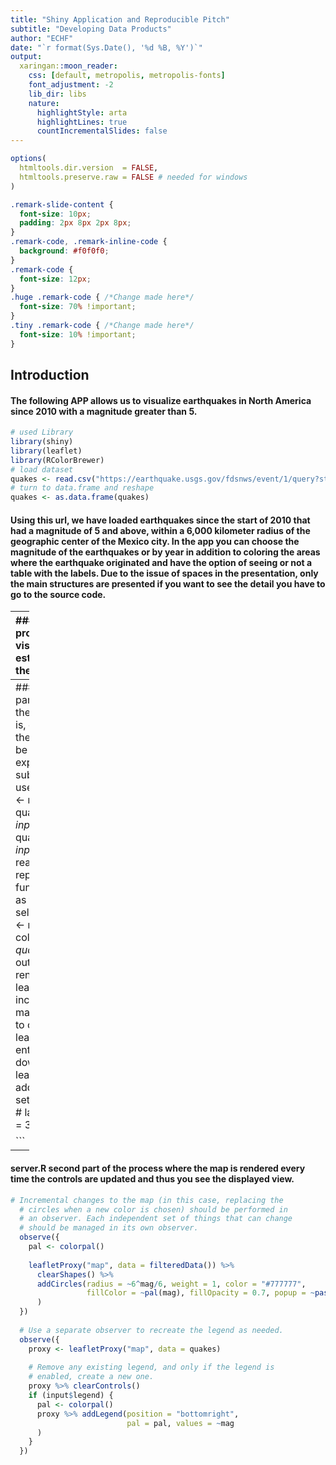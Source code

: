 ```yaml
---
title: "Shiny Application and Reproducible Pitch"
subtitle: "Developing Data Products"
author: "ECHF"
date: "`r format(Sys.Date(), '%d %B, %Y')`"
output:
  xaringan::moon_reader:
    css: [default, metropolis, metropolis-fonts]
    font_adjustment: -2
    lib_dir: libs
    nature:
      highlightStyle: arta
      highlightLines: true
      countIncrementalSlides: false
---
```


```r
options(
  htmltools.dir.version  = FALSE,
  htmltools.preserve.raw = FALSE # needed for windows
)

```
```css
.remark-slide-content {
  font-size: 10px;
  padding: 2px 8px 2px 8px;
}
.remark-code, .remark-inline-code {
  background: #f0f0f0;
}
.remark-code {
  font-size: 12px;
}
.huge .remark-code { /*Change made here*/
  font-size: 70% !important;
}
.tiny .remark-code { /*Change made here*/
  font-size: 10% !important;
}
```
## Introduction
#### The following APP allows us to visualize earthquakes in North America since 2010 with a magnitude greater than 5. 
```r
# used Library
library(shiny)
library(leaflet)
library(RColorBrewer)
# load dataset
quakes <- read.csv("https://earthquake.usgs.gov/fdsnws/event/1/query?starttime=2010-01-01T00:00:00&minmagnitude=5&format=csv&latitude=19.42847&longitude=-99.12766&maxradiuskm=6000&orderby=magnitude")
# turn to data.frame and reshape
quakes <- as.data.frame(quakes)
```
#### Using this url, we have loaded earthquakes since the start of 2010 that had a magnitude of 5 and above, within a 6,000 kilometer radius of the geographic center of the Mexico city. In the app you can choose the magnitude of the earthquakes or by year in addition to coloring the areas where the earthquake originated and have the option of seeing or not a table with the labels. Due to the issue of spaces in the presentation, only the main structures are presented if you want to see the detail you have to go to the source code. 


---
#### uI.R first part of the program where the visualization controls are established and where they are shown. 
.huge[
```r
ui <- bootstrapPage(
    tags$style(type = "text/css", "html, body {width:100%;height:100%}"),
    titlePanel("Earthquakes since the start of 2010 that had a magnitude of 5 and above"),
    leafletOutput("map", width = "100%", height = "100%"),
    absolutePanel(top = 100, right = 10,
                  sliderInput("range", "Magnitudes", min(quakes$mag), max(quakes$mag),
                              value = range(quakes$mag), step = 0.1
                  ),
                  selectInput("colors", "Color Scheme",
                              rownames(subset(brewer.pal.info, category %in% c("seq", "div")))
                  ),
                  checkboxInput("legend", "Show legend", TRUE)
    )
)

```
]
---
#### server.R second part of the program where the page is rendered, that is, every time you move the controls, the view will be updated 
```r
  # Reactive expression for the data subsetted to what the user selected
  filteredData <- reactive({
    quakes[quakes$mag >= input$range[1] & quakes$mag <= input$range[2],]
  })
  # This reactive expression represents the palette function,
  # which changes as the user makes selections in UI.
  colorpal <- reactive({
    colorNumeric(input$colors, quakes$mag)
  })
  # output$map <- renderLeaflet({
  #   # Use leaflet() here, and only include aspects of the map that
  #   # won't need to change dynamically (at least, not unless the
  #   # entire map is being torn down and recreated).
  #   leaflet(quakes) %>%
  #     addTiles() %>%
  #     setView(lng = -99.12766,
  #             lat = 19.42847,
  #             zoom = 3) 
  # 
  # })

```
---
####  server.R second part of the process where the map is rendered every time  the controls are updated and thus you see the displayed view. 
```r
# Incremental changes to the map (in this case, replacing the
  # circles when a new color is chosen) should be performed in
  # an observer. Each independent set of things that can change
  # should be managed in its own observer.
  observe({
    pal <- colorpal()
    
    leafletProxy("map", data = filteredData()) %>%
      clearShapes() %>%
      addCircles(radius = ~6^mag/6, weight = 1, color = "#777777",
                 fillColor = ~pal(mag), fillOpacity = 0.7, popup = ~paste(mag)
      )
  })
  
  # Use a separate observer to recreate the legend as needed.
  observe({
    proxy <- leafletProxy("map", data = quakes)
    
    # Remove any existing legend, and only if the legend is
    # enabled, create a new one.
    proxy %>% clearControls()
    if (input$legend) {
      pal <- colorpal()
      proxy %>% addLegend(position = "bottomright",
                          pal = pal, values = ~mag
      )
    }
  })

```







